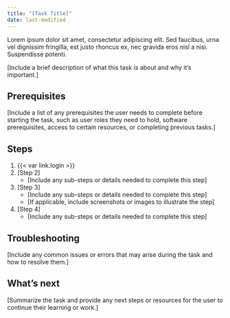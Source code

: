 ```yaml
---
title: "[Task Title]"
date: last-modified
---
```


Lorem ipsum dolor sit amet, consectetur adipiscing elit. Sed faucibus, urna vel dignissim fringilla, est justo rhoncus ex, nec gravida eros nisl a nisi. Suspendisse potenti. 

[Include a brief description of what this task is about and why it's important.]

## Prerequisites

[Include a list of any prerequisites the user needs to complete before starting the task, such as user roles they need to hold, software prerequisites, access to certain resources, or completing previous tasks.]

## Steps

<!-- STEP ONE BELOW IS LOGIN TO THE VM, REPLACE IF NECESSARY -->

1. {{< var link.login >}}
2. [Step 2]
   - [Include any sub-steps or details needed to complete this step]
3. [Step 3]
   - [Include any sub-steps or details needed to complete this step]
   - [If applicable, include screenshots or images to illustrate the step]
4. [Step 4]
   - [Include any sub-steps or details needed to complete this step]

## Troubleshooting

[Include any common issues or errors that may arise during the task and how to resolve them.]

## What's next

[Summarize the task and provide any next steps or resources for the user to continue their learning or work.]

